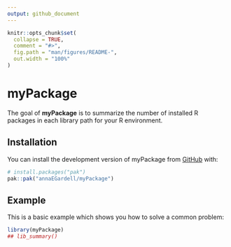 ```yaml
---
output: github_document
---
```


<!-- README.md is generated from README.Rmd. Please edit that file -->

```r
knitr::opts_chunk$set(
  collapse = TRUE,
  comment = "#>",
  fig.path = "man/figures/README-",
  out.width = "100%"
)
```

# myPackage

<!-- badges: start -->
<!-- badges: end -->

The goal of **myPackage** is to summarize the number of installed R packages in each library path for your R environment.

## Installation

You can install the development version of myPackage from [GitHub](https://github.com/) with:

``` r
# install.packages("pak")
pak::pak("annaEGardell/myPackage")
```

## Example

This is a basic example which shows you how to solve a common problem:

```r
library(myPackage)
## lib_summary()

```

<!-- What is special about using `README.Rmd` instead of just `README.md`? You can include R chunks like so: -->

<!-- ```{r cars} -->
<!-- summary(cars) -->
<!-- ``` -->

<!-- You'll still need to render `README.Rmd` regularly, to keep `README.md` up-to-date. `devtools::build_readme()` is handy for this. -->

<!-- You can also embed plots, for example: -->

<!-- ```{r pressure, echo = FALSE} -->
<!-- plot(pressure) -->
<!-- ``` -->

<!-- In that case, don't forget to commit and push the resulting figure files, so they display on GitHub and CRAN. -->
